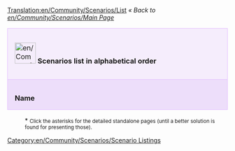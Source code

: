 [[Translation:en/Community/Scenarios/List]]
''« Back to [[en/Community/Scenarios/Main Page]]''

{| cellspacing="3" class="mainpagetable" align="center" width="100%"
|- valign="top" 
|colspan="11" style="font-size: 100%; BACKGROUND-COLOR: #F5EDFC; border: 1px solid #E1BBFF; margin: 0; padding: 1em; text-align: left; width:14%"|[[File:en/Community/Scenarios/Scnlist-alphabetical.png|48px]] <font size="3">'''Scenarios list in alphabetical order'''</font>
|-
|style="font-size: 100%; BACKGROUND-COLOR: #EDDEFA; border: 1px solid #E1BBFF; margin: 0; padding: 1em 1em 0em 1em; text-align: left;"|'''Name'''
|style="font-size: 100%; BACKGROUND-COLOR: #EDDEFA; border: 1px solid #E1BBFF; margin: 0; padding: 1em 1em 0em 1em; text-align: left;"|'''Description'''
|style="font-size: 100%; BACKGROUND-COLOR: #EDDEFA; border: 1px solid #E1BBFF; margin: 0; padding: 1em 1em 0em 1em; text-align: left;"|'''Difficulty'''
|style="font-size: 100%; BACKGROUND-COLOR: #EDDEFA; border: 1px solid #E1BBFF; margin: 0; padding: 1em 1em 0em 1em; text-align: left;"|'''Setting'''
|style="font-size: 100%; BACKGROUND-COLOR: #EDDEFA; border: 1px solid #E1BBFF; margin: 0; padding: 1em 1em 0em 1em; text-align: left;"|'''Size'''
|style="font-size: 100%; BACKGROUND-COLOR: #EDDEFA; border: 1px solid #E1BBFF; margin: 0; padding: 1em 1em 0em 1em; text-align: left;"|'''Relief'''
|style="font-size: 100%; BACKGROUND-COLOR: #EDDEFA; border: 1px solid #E1BBFF; margin: 0; padding: 1em 1em 0em 1em; text-align: left;"|'''Towns'''
|style="font-size: 100%; BACKGROUND-COLOR: #EDDEFA; border: 1px solid #E1BBFF; margin: 0; padding: 1em 1em 0em 1em; text-align: left;"|'''Industries'''
|style="font-size: 100%; BACKGROUND-COLOR: #EDDEFA; border: 1px solid #E1BBFF; margin: 0; padding: 1em 1em 0em 1em; text-align: left;"|'''Based on Real World'''
|style="font-size: 100%; BACKGROUND-COLOR: #EDDEFA; border: 1px solid #E1BBFF; margin: 0; padding: 1em 1em 0em 1em; text-align: left;"|'''OpenTTD Version'''
|style="font-size: 100%; BACKGROUND-COLOR: #EDDEFA; border: 1px solid #E1BBFF; margin: 0; padding: 1em 1em 0em 1em; text-align: left;"|'''Author'''

{{en/Community/Scenarios/ScenariosListRow|name=(Don't) Hurt Your Eyes ;-) [[en/Community/Scenarios/(Don't) Hurt Your Eyes ;-)|*]]
|description=A toyland map made with the original TTD
|difficulty=[[en/Community/Scenarios/Difficulty/Normal|Normal]]
|setting=[[en/Community/Scenarios/Climate/Toyland|Toyland]]
|size=[[en/Community/Scenarios/Size/256x256|256x256]]
|relief=[[en/Community/Scenarios/Relief/Flat|Flat]]
|towns=Normal 
|industries=[[en/Community/Scenarios/Industry Density/Normal|Normal]]
|realworld=no 
|version=any
|author=Sleepie 
}}

{{en/Community/Scenarios/ScenariosListRow|name=A Mars Odyssey v0.5&nbsp;[[en/Community/Scenarios/A Mars Odyssey|*]]
|description=
|difficulty=[[en/Community/Scenarios/Difficulty/Easy|Easy]]
|setting=[[en/Community/Scenarios/Climate/Special|Special (Mars)]]
|size=[[en/Community/Scenarios/Size/256x256|256x256]]
|relief=[[en/Community/Scenarios/Relief/Flat|Flat]]
|towns=Normal
|industries=[[en/Community/Scenarios/Industry Density/Normal|Normal]]
|realworld=no
|version=0.5.0
|author=Ominus
}}

{{en/Community/Scenarios/ScenariosListRow|name=Alexander to Karthoum&nbsp;[[en/Community/Scenarios/Alexander to Karthoum|*]]
|description=based on a heightmap for the [https://www.wikipedia.org/wiki/Nile Nile]
|difficulty=[[en/Community/Scenarios/Difficulty/Normal|Normal]]
|setting=[[en/Community/Scenarios/Climate/Sub-Tropical|Sub-Tropical]]
|size=[[en/Community/Scenarios/Size/512x2048|512x2048]]
|relief=[[en/Community/Scenarios/Relief/Flat|Flat]]
|towns=Normal
|industries=[[en/Community/Scenarios/Industry Density/Normal|Normal]]
|realworld=[[en/Community/Scenarios/Real World|The Nile from the delta to Karthoum]]
|version=0.5.0
|author=thebrightside
}}

{{en/Community/Scenarios/ScenariosListRow|name=CarstsEuropeScenario&nbsp;[[en/Community/Scenarios/Europe|*]]
|description=Europe based on NASA SRTM-Data
|difficulty=[[en/Community/Scenarios/Difficulty/Normal|Normal]]
|setting=[[en/Community/Scenarios/Climate/Temperate|Temperate]]
|size=[[en/Community/Scenarios/Size/2048x2048|2048x2048]]
|relief=[[en/Community/Scenarios/Mixed Relief Scenarios|Mixed]]
|towns=High
|industries=[[en/Community/Scenarios/Industry Density/High|High]]
|realworld=[[en/Community/Scenarios/Real World|Europe]]
|version=0.5.0
|author=CARST
}}

{{en/Community/Scenarios/ScenariosListRow|name=CarstsMonsterScenario_v3&nbsp;[[en/Community/Scenarios/CarstsMonsterScenario v3|*]]
|description=Hundreds of cities and industries
|difficulty=[[en/Community/Scenarios/Difficulty/Easy|Easy]]
|setting=[[en/Community/Scenarios/Climate/Temperate|Temperate]]
|size=[[en/Community/Scenarios/Size/2048x2048|2048x2048]]
|relief=[[en/Community/Scenarios/Relief/Flat|Flat]]
|towns=High
|industries=[[en/Community/Scenarios/Industry Density/High|High]]
|realworld=no
|version=0.5.0
|author=CARST
}}

{{en/Community/Scenarios/ScenariosListRow|name=CarstsTrainingScenario_v3&nbsp;[[en/Community/Scenarios/CarstsTrainingScenario v3|*]]
|description=Six-city training ground
|difficulty=[[en/Community/Scenarios/Difficulty/Easy|Easy]]
|setting=[[en/Community/Scenarios/Climate/Temperate|Temperate]]
|size=[[en/Community/Scenarios/Size/256x256|256x256]]
|relief=[[en/Community/Scenarios/Relief/Very Flat|Very Flat]]
|towns=Low
|industries=[[en/Community/Scenarios/Industry Density/High|High]]
|realworld=no
|version=0.6.0-beta2
|author=CARST
}}

{{en/Community/Scenarios/ScenariosListRow|name=Chatham Islands v0.5&nbsp;[[en/Community/Scenarios/Chatham Islands|*]]
|description=New Zealand's [https://www.wikipedia.org/wiki/Chatham_Islands Chatham Islands]
|difficulty=[[en/Community/Scenarios/Difficulty/Normal|Normal]]
|setting=[[en/Community/Scenarios/Climate/Sub-Tropical|Sub-Tropical]]
|size=[[en/Community/Scenarios/Size/1024x1024|1024x1024]]
|relief=[[en/Community/Scenarios/Relief/Hilly|Hilly]]
|towns=High
|industries=[[en/Community/Scenarios/Industry Density/High|High]]
|realworld=[[en/Community/Scenarios/Real World|Chatham Islands (Terrain only)]]
|version=0.5.0
|author=Ominus
}}

{{en/Community/Scenarios/ScenariosListRow|name=Climb up the Mountains&nbsp;[[en/Community/Scenarios/Climb up the Mountains|*]]
|description=Made with the original TTD
|difficulty=[[en/Community/Scenarios/Difficulty/Normal|Normal]]
|setting=[[en/Community/Scenarios/Climate/Sub-Arctic|Sub-Arctic]]
|size=[[en/Community/Scenarios/Size/256x256|256x256]]
|relief=[[en/Community/Scenarios/Mixed Relief Scenarios|Mixed]]
|towns=Normal
|industries=[[en/Community/Scenarios/Industry Density/Normal|Normal]]
|realworld=no
|version=any
|author=Sleepie
}}

{{en/Community/Scenarios/ScenariosListRow|name=Dale of Scandy&nbsp;[[en/Community/Scenarios/Dale of Scandy|*]]
|description=A very nice sub-arctic map
|difficulty=[[en/Community/Scenarios/Difficulty/Normal|Normal]]
|setting=[[en/Community/Scenarios/Climate/Sub-Arctic|Sub-Arctic]]
|size=[[en/Community/Scenarios/Size/256x256|256x256]]
|relief=[[en/Community/Scenarios/Relief/Mountainous|Mountainous]]
|towns=Normal
|industries=[[en/Community/Scenarios/Industry Density/High|High]]
|realworld=no
|version=0.4.5
|author=George
}}

{{en/Community/Scenarios/ScenariosListRow|name=Denmark&nbsp;[[en/Community/Scenarios/Denmark|*]]
|description=
|difficulty=[[en/Community/Scenarios/Difficulty/Normal|Normal]]
|setting=[[en/Community/Scenarios/Climate/Temperate|Temperate]]
|size=[[en/Community/Scenarios/Size/1024x1024|1024x1024]]
|relief=[[en/Community/Scenarios/Relief/Flat|Flat]]
|towns=High
|industries=[[en/Community/Scenarios/Industry Density/Normal|Normal]]
|realworld=[[en/Community/Scenarios/Real World|Denmark]]
|version=0.5.1-RC2
|author=Kristian Rasmussen
}}

{{en/Community/Scenarios/ScenariosListRow|name=Desert Tracking&nbsp;[[en/Community/Scenarios/Desert Tracking|*]]
|description=A long island, [...] a good place to practice building networks
|difficulty=[[en/Community/Scenarios/Difficulty/Normal|Normal]]
|setting=[[en/Community/Scenarios/Climate/Sub-Tropical|Sub-Tropical]]
|size=[[en/Community/Scenarios/Size/256x512|256x512]]
|relief=[[en/Community/Scenarios/Mixed Relief Scenarios|Mixed]]
|towns=Low (11)
|industries=[[en/Community/Scenarios/Industry Density/Normal|Normal]]
|realworld=no
|version=Nightly r10026
|author=Deep Blue
}}

{{en/Community/Scenarios/ScenariosListRow|name=Echo&nbsp;[[en/Community/Scenarios/Echo|*]]
|description=two main sub-tropical continents
|difficulty=[[en/Community/Scenarios/Difficulty/Normal|Normal]]
|setting=[[en/Community/Scenarios/Climate/Sub-Tropical|Sub-Tropical]]
|size=[[en/Community/Scenarios/Size/256x256|256x256]]
|relief=[[en/Community/Scenarios/Relief/Hilly|Hilly]]
|towns=Normal
|industries=[[en/Community/Scenarios/Industry Density/Low|Low]]
|realworld=no
|version=0.4.5
|author=S. Morris (Jungle)
}}

{{en/Community/Scenarios/ScenariosListRow|name=Florida v0.1&nbsp;[[en/Community/Scenarios/Florida|*]]
|description=
|difficulty=[[en/Community/Scenarios/Difficulty/Easy|Easy]]
|setting=[[en/Community/Scenarios/Climate/Temperate|Temperate]]
|size=[[en/Community/Scenarios/Size/512x512|512x512]]
|relief=[[en/Community/Scenarios/Relief/Very Flat|Very Flat]]
|towns=High
|industries=[[en/Community/Scenarios/Industry Density/Normal|Normal]]
|realworld=[[en/Community/Scenarios/Real World|Florida]]
|version=0.5.0
|author=James Kirk aka Carskick
}}

{{en/Community/Scenarios/ScenariosListRow|name=France[[en/France|*]]
|description=
|difficulty=[[en/Community/Scenarios/Difficulty/Normal|Normal]]
|setting=[[en/Community/Scenarios/Climate/Temperate|Temperate]]
|size=[[en/Community/Scenarios/Size/512x512|512x512]]
|relief=[[en/Community/Scenarios/Mixed Relief Scenarios|Mixed]]
|towns=Normal
|industries=[[en/Community/Scenarios/Industry Density/Normal|Normal]]
|realworld=[[en/Community/Scenarios/Real World|France]]
|version=0.5.2
|author=yeupou
}}

{{en/Community/Scenarios/ScenariosListRow|name=Get Your Ships!&nbsp;[[en/Community/Scenarios/Get Your Ships|*]]
|description=
|difficulty=[[en/Community/Scenarios/Difficulty/Hard|Hard]]
|setting=[[en/Community/Scenarios/Climate/Temperate|Temperate]]
|size=[[en/Community/Scenarios/Size/128x512|512x128]]
|relief=[[en/Community/Scenarios/Mixed Relief Scenarios|Mixed]]
|towns=Low
|industries=[[en/Community/Scenarios/Industry Density/Low|Low]]
|realworld=no
|version=0.5.0
|author=ZxBiohazardZx
}}

{{en/Community/Scenarios/ScenariosListRow|name=German Reunification&nbsp;[[en/Community/Scenarios/German Reunification|*]]
|description=
|difficulty=[[en/Community/Scenarios/Difficulty/Easy|Easy]]
|setting=[[en/Community/Scenarios/Climate/Temperate|Temperate]]
|size=[[en/Community/Scenarios/Size/512x512|512x512]]
|relief=[[en/Community/Scenarios/Mixed Relief Scenarios|Mixed]]
|towns=Low
|industries=[[en/Community/Scenarios/Industry Density/Low|Low]]
|realworld=yes
|version=Nightly r10606 (0.6.x)
|author=CMG Lee & Timwi
}}

{{en/Community/Scenarios/ScenariosListRow|name=Home Delivery&nbsp;[[en/Community/Scenarios/Home Delivery|*]]
|description=very large-scale scenario of a suburban house
|difficulty=[[en/Community/Scenarios/Difficulty/Easy|Easy]]
|setting=[[en/Community/Scenarios/Climate/Sub-Arctic|Sub-Arctic]]
|size=[[en/Community/Scenarios/Size/256x256|256x256]]
|relief=[[en/Community/Scenarios/Relief/Mountainous|Mountainous]]
|towns=Normal
|industries=[[en/Community/Scenarios/Industry Density/Normal|Normal]]
|realworld=no
|version=0.5.3
|author=CMG Lee
}}

{{en/Community/Scenarios/ScenariosListRow|name=Iceland&nbsp;[[en/Community/Scenarios/Iceland|*]]
|description=orginal town names and landscape
|difficulty=[[en/Community/Scenarios/Difficulty/Normal|Normal]]
|setting=[[en/Community/Scenarios/Climate/Sub-Arctic|Sub-Arctic]]
|size=[[en/Community/Scenarios/Size/512x512|512x512]]
|relief=[[en/Community/Scenarios/Relief/Hilly|Hilly]]
|towns=Low
|industries=[[en/Community/Scenarios/Industry Density/Low|Low]]
|realworld=[[en/Community/Scenarios/Real World|Iceland]]
|version=0.5.0
|author=Knartz
}}

{{en/Community/Scenarios/ScenariosListRow|name=Islands&nbsp;[[en/Community/Scenarios/Islands|*]]
|description=included by default
|difficulty=[[en/Community/Scenarios/Difficulty/Normal|Normal]]
|setting=[[en/Community/Scenarios/Climate/Sub-Tropical|Sub-Tropical]]
|size=[[en/Community/Scenarios/Size/128x128|128x128]]
|relief=[[en/Community/Scenarios/Relief/Hilly|Hilly]]
|towns=Normal
|industries=[[en/Community/Scenarios/Industry Density/Normal|Normal]]
|realworld=no
|version=0.4.5
|author=Zimri
}}

{{en/Community/Scenarios/ScenariosListRow|name=Italy Scenario v.035&nbsp;[[en/Community/Scenarios/Italy|*]]
|description=
|difficulty=[[en/Community/Scenarios/Difficulty/Easy|Easy]]
|setting=[[en/Community/Scenarios/Climate/Temperate|Temperate]]
|size=[[en/Community/Scenarios/Size/2048x2048|2048x2048]]
|relief=[[en/Community/Scenarios/Mixed Relief Scenarios|Mixed]]
|towns=High
|industries=[[en/Community/Scenarios/Industry Density/High|High]]
|realworld=[[en/Community/Scenarios/Real World|Italy]]
|version=0.5.0-RC4
|author=Mikima
}}

{{en/Community/Scenarios/ScenariosListRow|name=Jamaica&nbsp;[[en/Community/Scenarios/Jamaica|*]]
|description=great potential to exploit the whole island
|difficulty=[[en/Community/Scenarios/Difficulty/Hard|Hard]]
|setting=[[en/Community/Scenarios/Climate/Sub-Tropical|Sub-Tropical]]
|size=[[en/Community/Scenarios/Size/256x256|256x256]]
|relief=[[en/Community/Scenarios/Relief/Flat|Flat]]
|towns=Normal
|industries=[[en/Community/Scenarios/Industry Density/High|High]]
|realworld=[[en/Community/Scenarios/Real World|Jamaica]]
|version=0.5.2
|author=Luukland
}}

{{en/Community/Scenarios/ScenariosListRow|name=Karlsruhe&nbsp;[[en/Karlsruhe|*]]
|description=SW of Germany, around [https://www.wikipedia.org/wiki/Karlsruhe Karlsruhe]
|difficulty=[[en/Community/Scenarios/Difficulty/Easy|Easy]]
|setting=[[en/Community/Scenarios/Climate/Temperate|Temperate]]
|size=[[en/Community/Scenarios/Size/512x512|512x512]]
|relief=[[en/Community/Scenarios/Mixed Relief Scenarios|Mixed]]
|towns=Normal (66)
|industries=[[en/Community/Scenarios/Industry Density/Normal|Normal]]
|realworld=[[en/Community/Scenarios/Real World|Karlsruhe, Germany]]
|version=0.5.2
|author=Fry3k
}}

{{en/Community/Scenarios/ScenariosListRow|name=Kloof&nbsp;[[en/Community/Scenarios/Kloof|*]]
|description=A map at the highest height level divided by a big canyon
|difficulty=[[en/Community/Scenarios/Difficulty/Easy|Easy]]
|setting=[[en/Community/Scenarios/Climate/Temperate|Temperate]]
|size=[[en/Community/Scenarios/Size/512x512|512x512]]
|relief=[[en/Community/Scenarios/Mixed Relief Scenarios|Mixed]]
|towns=High
|industries=[[en/Community/Scenarios/Industry Density/Normal|Normal]]
|realworld=no
|version=0.5.0
|author=thebrightside
}}

{{en/Community/Scenarios/ScenariosListRow|name=Lakes&nbsp;[[en/Community/Scenarios/Lakes|*]]
|description=A map made with the original TTD
|difficulty=[[en/Community/Scenarios/Difficulty/Normal|Normal]]
|setting=[[en/Community/Scenarios/Climate/Temperate|Temperate]]
|size=[[en/Community/Scenarios/Size/256x256|256x256]]
|relief=[[en/Community/Scenarios/Mixed Relief Scenarios|Mixed]]
|towns=Normal
|industries=[[en/Community/Scenarios/Industry Density/High|High]]
|realworld=no
|version=any
|author=Sleepie
}}

{{en/Community/Scenarios/ScenariosListRow|name=Land of Floods v0.5&nbsp;[[en/Community/Scenarios/Land of Floods|*]]
|description=
|difficulty=[[en/Community/Scenarios/Difficulty/Normal|Normal]]
|setting=[[en/Community/Scenarios/Climate/Temperate|Temperate]]
|size=[[en/Community/Scenarios/Size/256x256|256x256]]
|relief=[[en/Community/Scenarios/Relief/Very Flat|Very Flat]]
|towns=Normal
|industries=[[en/Community/Scenarios/Industry Density/Normal|Normal]]
|realworld=no
|version=0.5.0
|author=Ominus
}}

{{en/Community/Scenarios/ScenariosListRow|name=Malaysia&nbsp;[[en/Malaysia|*]]
|description=based on heightmap, with industries and resources in real places
|difficulty=[[en/Community/Scenarios/Difficulty/Normal|Normal]]
|setting=[[en/Community/Scenarios/Climate/Temperate|Temperate]]
|size=[[en/Community/Scenarios/Size/1024x512|1024x512]]
|relief=[[en/Community/Scenarios/Mixed Relief Scenarios|Mixed]]
|towns=Normal
|industries=[[en/Community/Scenarios/Industry Density/High|High]]
|realworld=[[en/Community/Scenarios/Real World|Malaysia, Singapore, Kalimantan]]
|version=0.5.2
|author=Leonard
}}

{{en/Community/Scenarios/ScenariosListRow|name=Malta&nbsp;[[en/Community/Scenarios/Malta|*]]
|description=Malta, Gozo, Comino based on SRTM-3 Data
|difficulty=[[en/Community/Scenarios/Difficulty/Easy|Easy]]
|setting=[[en/Community/Scenarios/Climate/Sub-Tropical|Sub-Tropical]]
|size=[[en/Community/Scenarios/Size/512x1024|512x1024]]
|relief=[[en/Community/Scenarios/Relief/Hilly|Hilly]]
|towns=Normal
|industries=[[en/Community/Scenarios/Industry Density/Normal|Normal]]
|realworld=[[en/Community/Scenarios/Real World|Malta]]
|version=0.6.0-beta3
|author=Daisayah
}}

{{en/Community/Scenarios/ScenariosListRow|name=Oberbayern&nbsp;[[en/Oberbayern|*]]
|description=Southern Bavaria and west part of Austria
|difficulty=[[en/Community/Scenarios/Difficulty/Normal|Normal]]
|setting=[[en/Community/Scenarios/Climate/Sub-Arctic|Sub-Arctic]]
|size=[[en/Community/Scenarios/Size/1024x512|1024x512]]
|relief=[[en/Community/Scenarios/Mixed Relief Scenarios|Mixed]]
|towns=Normal (90)
|industries=[[en/Community/Scenarios/Industry Density/Normal|Normal]]
|realworld=[[en/Community/Scenarios/Real World|Bavaria, Germany]]
|version=0.5.2
|author=Fry3k
}}

{{en/Community/Scenarios/ScenariosListRow|name=Snowy Highlands v0.5&nbsp;[[en/Community/Scenarios/Snowy Highlands|*]]
|description=
|difficulty=[[en/Community/Scenarios/Difficulty/Normal|Normal]]
|setting=[[en/Community/Scenarios/Climate/Sub-Arctic|Sub-Arctic]]
|size=[[en/Community/Scenarios/Size/2048x2048|2048x2048]]
|relief=[[en/Community/Scenarios/Relief/Hilly|Hilly]]
|towns=Normal
|industries=[[en/Community/Scenarios/Industry Density/Normal|Normal]]
|realworld=no
|version=0.5.0-RC5
|author=Sleepie
}}

{{en/Community/Scenarios/ScenariosListRow|name=Super Britania&nbsp;[[en/Community/Scenarios/Super Britania|*]]
|description=
|difficulty=[[en/Community/Scenarios/Difficulty/Normal|Normal]]
|setting=[[en/Community/Scenarios/Climate/Temperate|Temperate]]
|size=[[en/Community/Scenarios/Size/256x256|256x256]]
|relief=[[en/Community/Scenarios/Relief/Flat|Flat]]
|towns=Normal
|industries=[[en/Community/Scenarios/Industry Density/Normal|Normal]]
|realworld=no
|version=0.4.5
|author=George
}}

{{en/Community/Scenarios/ScenariosListRow|name=Süd-Rheinland-Pfalz & Saarland&nbsp;[[en/Süd-Rheinland-Pfalz & Saarland|*]]
|description=SW of Germany: [https://www.wikipedia.org/wiki/Rhine Rhine] Valley and surroundings
|difficulty=[[en/Community/Scenarios/Difficulty/Normal|Normal]]
|setting=[[en/Community/Scenarios/Climate/Temperate|Temperate]]
|size=[[en/Community/Scenarios/Size/1024x2048|2048x1024]]
|relief=[[en/Community/Scenarios/Mixed Relief Scenarios|Mixed]]
|towns=Normal (137)
|industries=[[en/Community/Scenarios/Industry Density/Normal|Normal]]
|realworld=[[en/Community/Scenarios/Real World|Germany]]
|version=0.5.2
|author=Fry3k
}}

{{en/Community/Scenarios/ScenariosListRow|name=The Barrens&nbsp;[[en/Community/Scenarios/The Barrens|*]]
|description=
|difficulty=[[en/Community/Scenarios/Difficulty/Normal|Normal]]
|setting=[[en/Community/Scenarios/Climate/Sub-Tropical|Sub-Tropical]]
|size=[[en/Community/Scenarios/Size/512x512|512x512]]
|relief=[[en/Community/Scenarios/Mixed Relief Scenarios|Mixed]]
|towns=Normal
|industries=[[en/Community/Scenarios/Industry Density/High|High]]
|realworld=no
|version=0.6.0-beta2
|author=[[en/Archive/Community/Users/Tirdun]]
}}

{{en/Community/Scenarios/ScenariosListRow|name=The Isles v1.1&nbsp;[[en/Community/Scenarios/The Isles|*]]
|description=
|difficulty=[[en/Community/Scenarios/Difficulty/Normal|Normal]]
|setting=[[en/Community/Scenarios/Climate/Sub-Tropical|Sub-Tropical]]
|size=[[en/Community/Scenarios/Size/1024x1024|1024x1024]]
|relief=[[en/Community/Scenarios/Relief/Flat|Flat]]
|towns=High
|industries=[[en/Community/Scenarios/Industry Density/Normal|Normal]]
|realworld=no
|version=0.4.8
|author=thebrightside
}}

{{en/Community/Scenarios/ScenariosListRow|name=Toy Train [[en/Community/Scenarios/Toy Train|*]]
|description=
|difficulty=[[en/Community/Scenarios/Difficulty/Hard|Hard]]
|setting=[[en/Community/Scenarios/Climate/Toyland|Toyland]]
|size=[[en/Community/Scenarios/Size/256x256|256x256]]
|relief=[[en/Community/Scenarios/Relief/Mountainous|Mountainous]]
|towns=Low
|industries=[[en/Community/Scenarios/Industry Density/Normal|Normal]]
|realworld=no
|version=0.4.5
|author=Purno
}}

{{en/Community/Scenarios/ScenariosListRow|name=Tropical River&nbsp;[[en/Community/Scenarios/Tropical River|*]]
|description=
|difficulty=[[en/Community/Scenarios/Difficulty/Normal|Normal]]
|setting=[[en/Community/Scenarios/Climate/Sub-Tropical|Sub-Tropical]]
|size=[[en/Community/Scenarios/Size/128x1024|128x1024]]
|relief=[[en/Community/Scenarios/Relief/Very Flat|Very Flat]]
|towns=Normal
|industries=[[en/Community/Scenarios/Industry Density/Normal|Normal]]
|realworld=no
|version=0.4.8
|author=Viole Falushe
}}

{{en/Community/Scenarios/ScenariosListRow|name=UltimaV Britannia&nbsp;[[en/Community/Scenarios/UltimaV Britannia|*]]
|description=The world of Britannia of Ultima V
|difficulty=[[en/Community/Scenarios/Difficulty/Normal|Normal]]
|setting=[[en/Community/Scenarios/Climate/Sub-Arctic|Sub-Arctic]]
|size=[[en/Community/Scenarios/Size/512x512|512x512]]
|relief=[[en/Community/Scenarios/Mixed Relief Scenarios|Mixed]]
|towns=Normal
|industries=[[en/Community/Scenarios/Industry Density/Normal|Normal]]
|realworld=no
|version=0.5.3
|author=CMG Lee
}}

{{en/Community/Scenarios/ScenariosListRow|name=United Kingdom v1.0&nbsp;[[en/Community/Scenarios/United Kingdom|*]]
|description=Based off height map data from NASA
|difficulty=[[en/Community/Scenarios/Difficulty/Easy|Easy]]
|setting=[[en/Community/Scenarios/Climate/Temperate|Temperate]]
|size=[[en/Community/Scenarios/Size/2048x2048|2048x2048]]
|relief=[[en/Community/Scenarios/Mixed Relief Scenarios|Mixed]]
|towns=Normal
|industries=[[en/Community/Scenarios/Industry Density/High|High]]
|realworld=[[en/Community/Scenarios/Real World|United Kingdom]]
|version=0.5.0
|author=JonScaife
}}

{{en/Community/Scenarios/ScenariosListRow|name=Verdant Islands&nbsp;[[en/Community/Scenarios/Verdant Islands|*]]
|description=
|difficulty=[[en/Community/Scenarios/Difficulty/Normal|Normal]]
|setting=[[en/Community/Scenarios/Climate/Temperate|Temperate]]
|size=[[en/Community/Scenarios/Size/256x256|256x256]]
|relief=[[en/Community/Scenarios/Relief/Mountainous|Mountainous]]
|towns=Normal
|industries=[[en/Community/Scenarios/Industry Density/High|High]]
|realworld=no
|version=0.6.0-beta2
|author=[[en/Archive/Community/Users/Tirdun]]
}}

{{en/Community/Scenarios/ScenariosListRow|name=Water and Mountains v1.0&nbsp;[[en/Community/Scenarios/Water and Mountains|*]]
|description=
|difficulty=[[en/Community/Scenarios/Difficulty/Normal|Normal]]
|setting=[[en/Community/Scenarios/Climate/Temperate|Temperate]]
|size=[[en/Community/Scenarios/Size/512x512|512x512]]
|relief=[[en/Community/Scenarios/Relief/Hilly|Hilly]]
|towns=Low
|industries=[[en/Community/Scenarios/Industry Density/Low|Low]]
|realworld=no
|version=Nightly r8148 (0.6.x)
|author=Sleepie
}}

|}

: * <small>Click the asterisks for the detailed standalone pages (until a better solution is found for presenting those).</small>

[[Category:en/Community/Scenarios/Scenario Listings]]